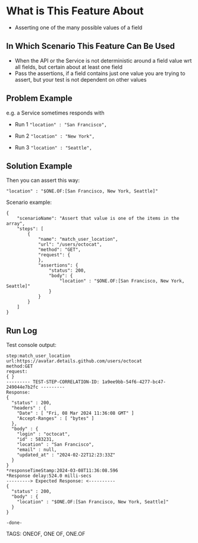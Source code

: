 # What is This Feature About
- Asserting one of the many possible values of a field


## In Which Scenario This Feature Can Be Used
- When the API or the Service is not deterministic around a field value wrt all fields, but certain about at least one field
- Pass the assertions, if a field contains just one value you are trying to assert, but your test is not dependent on other values

## Problem Example
e.g. a Service sometimes responds with
- Run 1
  `"location" : "San Francisco",` 

- Run 2
  `"location" : "New York",` 

- Run 3
  `"location" : "Seattle",` 

## Solution Example
Then you can assert this way:
```
"location" : "$ONE.OF:[San Francisco, New York, Seattle]"
```

Scenario example:
```
{
    "scenarioName": "Assert that value is one of the items in the array",
    "steps": [
        {
            "name": "match_user_location",
            "url": "/users/octocat",
            "method": "GET",
            "request": {
            },
            "assertions": {
                "status": 200,
                "body": {
                    "location" : "$ONE.OF:[San Francisco, New York, Seattle]"
                }
            }
        }
    ]
}
```

## Run Log
Test console output:
```
step:match_user_location
url:https://avatar.details.github.com/users/octocat
method:GET
request:
{ } 
--------- TEST-STEP-CORRELATION-ID: 1a9ee9bb-54f6-4277-bc47-249044e7b2fc ---------
Response:
{
  "status" : 200,
  "headers" : {
    "Date" : [ "Fri, 08 Mar 2024 11:36:08 GMT" ]
    "Accept-Ranges" : [ "bytes" ]
  },
  "body" : {
    "login" : "octocat",
    "id" : 583231,
    "location" : "San Francisco",
    "email" : null,
    "updated_at" : "2024-02-22T12:23:33Z"
  }
}
*responseTimeStamp:2024-03-08T11:36:08.596 
*Response delay:524.0 milli-secs 
---------> Expected Response: <----------
{
  "status" : 200,
  "body" : {
    "location" : "$ONE.OF:[San Francisco, New York, Seattle]"
  }
} 
 
-done-
```

TAGS: ONEOF, ONE OF, ONE.OF
